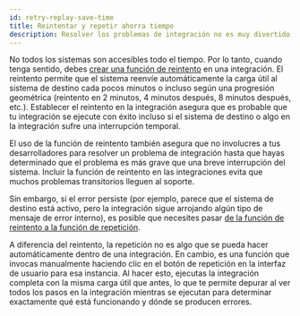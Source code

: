 ```yaml
---
id: retry-replay-save-time
title: Reintentar y repetir ahorra tiempo
description: Resolver los problemas de integración no es muy divertido, pero utilizar la función de reintento y repetición puede ahorrarle mucho tiempo.
---
```


No todos los sistemas son accesibles todo el tiempo. Por lo tanto, cuando tenga sentido, debes [crear una función de reintento](/docs/building-integrations/#integration-retry-configuration) en una integración. El reintento permite que el sistema reenvíe automáticamente la carga útil al sistema de destino cada pocos minutos o incluso según una progresión geométrica (reintento en 2 minutos, 4 minutos después, 8 minutos después, etc.). Establecer el reintento en la integración asegura que es probable que tu integración se ejecute con éxito incluso si el sistema de destino o algo en la integración sufre una interrupción temporal.

El uso de la función de reintento también asegura que no involucres a tus desarrolladores para resolver un problema de integración hasta que hayas determinado que el problema es más grave que una breve interrupción del sistema. Incluir la función de reintento en las integraciones evita que muchos problemas transitorios lleguen al soporte.

Sin embargo, si el error persiste (por ejemplo, parece que el sistema de destino está activo, pero la integración sigue arrojando algún tipo de mensaje de error interno), es posible que necesites pasar [de la función de reintento a la función de repetición](/docs/instances/#instance-execution-retry-and-replay).

A diferencia del reintento, la repetición no es algo que se pueda hacer automáticamente dentro de una integración. En cambio, es una función que invocas manualmente haciendo clic en el botón de repetición en la interfaz de usuario para esa instancia. Al hacer esto, ejecutas la integración completa con la misma carga útil que antes, lo que te permite depurar al ver todos los pasos en la integración mientras se ejecutan para determinar exactamente qué está funcionando y dónde se producen errores.